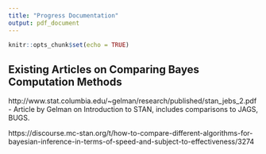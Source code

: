 ```yaml
---
title: "Progress Documentation"
output: pdf_document
---
```


```r
knitr::opts_chunk$set(echo = TRUE)
```

## Existing Articles on Comparing Bayes Computation Methods

http://www.stat.columbia.edu/~gelman/research/published/stan_jebs_2.pdf - Article by Gelman on Introduction to STAN, includes comparisons to JAGS, BUGS.

https://discourse.mc-stan.org/t/how-to-compare-different-algorithms-for-bayesian-inference-in-terms-of-speed-and-subject-to-effectiveness/3274

